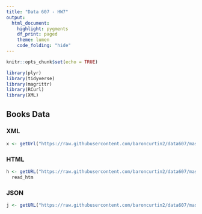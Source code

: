 ```yaml
---
title: "Data 607 - HW7"
output: 
  html_document:
    highlight: pygments
    df_print: paged
    theme: lumen
    code_folding: "hide"
---
```


```r
knitr::opts_chunk$set(echo = TRUE)
```

```r
library(plyr)
library(tidyverse)
library(magrittr)
library(RCurl)
library(XML)
```

## Books Data {.tabset .tabset-fade .tabset-pills}

### XML
```r
x <- getUrl("https://raw.githubusercontent.com/baroncurtin2/data607/master/week7/tables/books.xml")
```


### HTML
```r
h <- getURL("https://raw.githubusercontent.com/baroncurtin2/data607/master/week7/tables/books.html") %>%
  read_htm

```


### JSON
```r
j <- getURL("https://raw.githubusercontent.com/baroncurtin2/data607/master/week7/tables/books.json")
```

